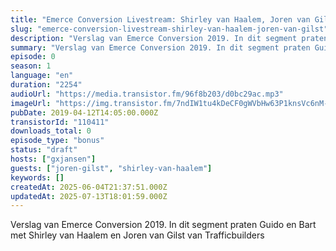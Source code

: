 ```yaml
---
title: "Emerce Conversion Livestream: Shirley van Haalem, Joren van Gilst (TrafficBuilders)"
slug: "emerce-conversion-livestream-shirley-van-haalem-joren-van-gilst"
description: "Verslag van Emerce Conversion 2019. In dit segment praten Guido en Bart met Shirley van Haalem en Joren van Gilst van Trafficbuilders"
summary: "Verslag van Emerce Conversion 2019. In dit segment praten Guido en Bart met Shirley van Haalem en Joren van Gilst van Trafficbuilders"
episode: 0
season: 1
language: "en"
duration: "2254"
audioUrl: "https://media.transistor.fm/96f8b203/d0bc29ac.mp3"
imageUrl: "https://img.transistor.fm/7ndIW1tu4kDeCF0gWVbHw63P1knsVc6nM-VKHEcSNWU/rs:fill:3000:3000:1/q:60/aHR0cHM6Ly9pbWct/dXBsb2FkLXByb2R1/Y3Rpb24udHJhbnNp/c3Rvci5mbS9lcGlz/b2RlLzExMDQxMS8x/NjAyMDc1NzcxLWFy/dHdvcmsuanBn.webp"
pubDate: 2019-04-12T14:05:00.000Z
transistorId: "110411"
downloads_total: 0
episode_type: "bonus"
status: "draft"
hosts: ["gxjansen"]
guests: ["joren-gilst", "shirley-van-haalem"]
keywords: []
createdAt: 2025-06-04T21:37:51.000Z
updatedAt: 2025-07-13T18:01:59.000Z
---
```


Verslag van Emerce Conversion 2019. In dit segment praten Guido en Bart met Shirley van Haalem en Joren van Gilst van Trafficbuilders
